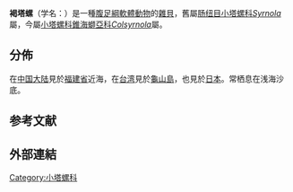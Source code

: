 {{Speciesbox
 | taxon = Colsyrnola brunnea
 | authority = (A. Adams, 1854)
}}

'''褐塔螺'''（学名：''{{lang|la| Colsyrnola brunnea}}''）是一種[[腹足綱|腹足綱]][[軟體動物|軟體動物]]的[[雜貝|雜貝]]{{r|shelldoc_100358}}，舊屬[[肠纽目|肠纽目]][[小塔螺科|小塔螺科]]''[[Syrnola|Syrnola]]''屬{{r|shell_3035}}，今屬[[小塔螺科|小塔螺科]][[錐海螄亞科|錐海螄亞科]]''[[Colsyrnola|Colsyrnola]]''屬{{r|WoRMS_739229}}。

==分佈==
在[[中国大陆|中国大陆]]見於[[福建省|福建省]]近海{{r|shelldoc_420090223030}}，在[[台湾|台湾]]{{r|shelldoc_320090219045}}見於[[龜山島|龜山島]]{{r|shelldoc_100358}}，也見於[[日本|日本]]{{r|WoRMS_739229|Okutani 2000|page2=707}}。常栖息在浅海沙底{{r|shell_3035}}。

==参考文献==
{{reflist|refs=
<ref name="Okutani 2000">{{cite book |editor-last1=Okutani |editor-first1=T. |year=2000 |title=Marine mollusks in Japan |publisher=[[東海大學_(日本)|Tokai University]] Press |pages=1173 pp.}}</ref>
<ref name="shell_3035">{{cite web
 |url=http://shell.sinica.edu.tw/chinese/shellbase_detail.php?science_no=3035
 |title=国际贝库：褐塔螺
 |publisher=台湾贝类资料库
 |access-date=2018-09-21
 |language=zh-hant
 |archive-date=2016-03-04
 |archive-url=https://web.archive.org/web/20160304130159/http://shell.sinica.edu.tw/chinese/shellbase_detail.php?science_no=3035
 |dead-url=no
 }}</ref>
<ref name="shelldoc_100358">{{shelldoc_100358}}</ref>
<ref name="shelldoc_320090219045">{{shelldoc_320090219045}}</ref>
<ref name="shelldoc_420090223030">{{shelldoc_420090223030}}</ref>
<ref name="WoRMS_739229">{{WoRMS |id=739229
 |last1=Rosenberg |first1=Gary
 |title=''Colsyrnola brunnea'' (A. Adams, 1854)|db=MolluscaBase
 |date=2013-09-03 |access-date=2017-07-04 }}</ref>
}}

==外部連結==
{{Taxonbar}}
[[Category:小塔螺科|Category:小塔螺科]]